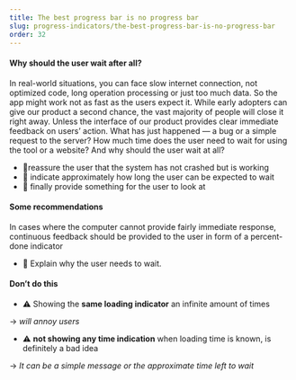 ```yaml
---
title: The best progress bar is no progress bar
slug: progress-indicators/the-best-progress-bar-is-no-progress-bar
order: 32
---
```


<Article
    first="Progress indicators: a useful guide"
    second="The best progress bar is no progress bar"
    introduction="Users do have high expectations on digital interfaces. This is especially true with a huge variate of excellent iOS apps, macOS tools, and well-crafted websites. People have a certain quality bar. By default, users expect a fast reaction from the digital products they’re working with."
>

#### Why should the user wait after all?

In real-world situations, you can face slow internet connection, not optimized code, long operation processing or just too much data. So the app might work not as fast as the users expect it.
While early adopters can give our product a second chance, the vast majority of people will close it right away.
Unless the interface of our product provides clear immediate feedback on users’ action.
What has just happened — a bug or a simple request to the server?
How much time does the user need to wait for using the tool or a website? And why should the user wait at all?

- 🌿reassure the user that the system has not crashed but is working  
- 🌿 indicate approximately how long the user can be expected to wait  
- 🌿 finally provide something for the user to look at  

#### Some recommendations

In cases where the computer cannot provide fairly immediate response, continuous feedback should be provided to the user in form of a percent-done indicator

- 🌿 Explain why the user needs to wait.

#### Don’t do this

- ⚠️ Showing the **same loading indicator** an infinite amount of times  

→ *will annoy users*

- ⚠️ **not showing any time indication** when loading time is known, is definitely a bad idea  

→ *It can be a simple message or the approximate time left to wait*

</Article>
